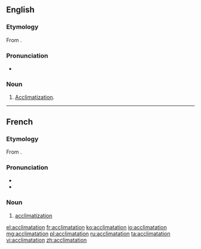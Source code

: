 ==English==

===Etymology===
From {{etyl|fr|en}} {{term|acclimatation|lang=fr}}.

===Pronunciation===
* {{rhymes|eɪʃən}}

===Noun===
{{en-noun}}

# {{context|rare}} [[acclimatization|Acclimatization]].

----

==French==

===Etymology===
From {{term|acclimater}}.

===Pronunciation===
* {{IPA|/aklimatasjɔ̃/|lang=fr}}
* {{audio|Fr-acclimatation.ogg|Audio}}

===Noun===
{{fr-noun|f}}

# [[acclimatization]]

[[el:acclimatation]]
[[fr:acclimatation]]
[[ko:acclimatation]]
[[io:acclimatation]]
[[mg:acclimatation]]
[[pl:acclimatation]]
[[ru:acclimatation]]
[[ta:acclimatation]]
[[vi:acclimatation]]
[[zh:acclimatation]]
